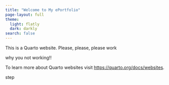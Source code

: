 ```yaml
---
title: "Welcome to My ePortfolio"
page-layout: full
theme:
  light: flatly
  dark: darkly
search: false
---
```


This is a Quarto website. Please, please, please work

why you not working!!

To learn more about Quarto websites visit <https://quarto.org/docs/websites>.

step
